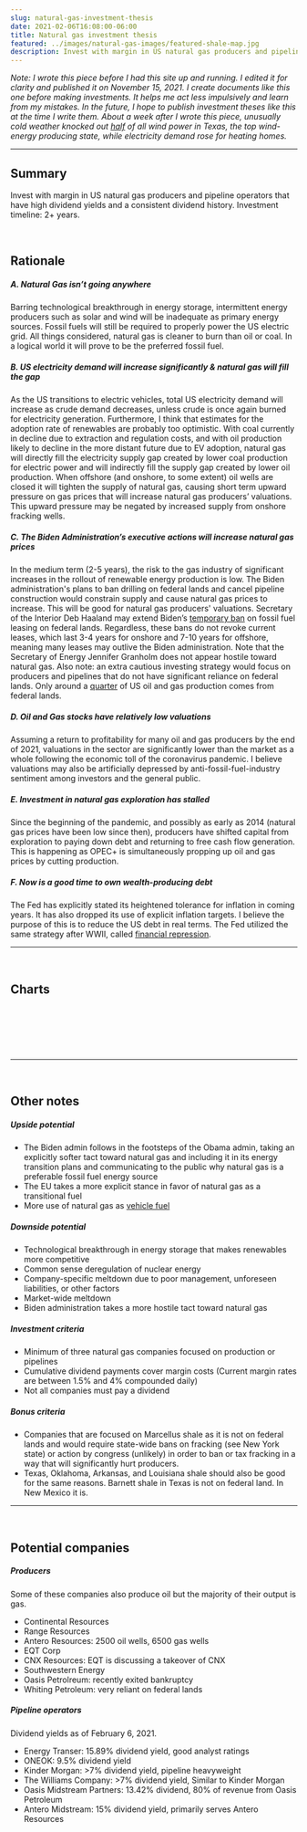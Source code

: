 ```yaml
---
slug: natural-gas-investment-thesis
date: 2021-02-06T16:08:00-06:00
title: Natural gas investment thesis
featured: ../images/natural-gas-images/featured-shale-map.jpg
description: Invest with margin in US natural gas producers and pipeline operators that have high dividend yields and a consistent dividend history.
---
```



_Note: I wrote this piece before I had this site up and running. I edited it for clarity and published it on November 15, 2021. I create documents like this one before making investments. It helps me act less impulsively and learn from my mistakes. In the future, I hope to publish investment theses like this at the time I write them. About a week after I wrote this piece, unusually cold weather knocked out [half](https://www.reuters.com/article/idUSKBN2AF066) of all wind power in Texas, the top wind-energy producing state, while electricity demand rose for heating homes._

---

<MdxImage
  fileName="featured-shale-map.jpg"
  alt="Figure 1: United States lower 48 shale map"
  caption="Figure 1: United States lower 48 shale plays. Most US fracking and natural gas production occurs in the areas highlighted in orange."
/>

## Summary

Invest with margin in US natural gas producers and pipeline operators that have high dividend yields and a consistent dividend history. Investment timeline: 2+ years.

<br />

## Rationale

##### A. Natural Gas isn’t going anywhere

Barring technological breakthrough in energy storage, intermittent energy producers such as solar and wind will be inadequate as primary energy sources. Fossil fuels will still be required to properly power the US electric grid. All things considered, natural gas is cleaner to burn than oil or coal. In a logical world it will prove to be the preferred fossil fuel.

##### B. US electricity demand will increase significantly & natural gas will fill the gap

As the US transitions to electric vehicles, total US electricity demand will increase as crude demand decreases, unless crude is once again burned for electricity generation. Furthermore, I think that estimates for the adoption rate of renewables are probably too optimistic. With coal currently in decline due to extraction and regulation costs, and with oil production likely to decline in the more distant future due to EV adoption, natural gas will directly fill the electricity supply gap created by lower coal production for electric power and will indirectly fill the supply gap created by lower oil production. When offshore (and onshore, to some extent) oil wells are closed it will tighten the supply of natural gas, causing short term upward pressure on gas prices that will increase natural gas producers’ valuations. This upward pressure may be negated by increased supply from onshore fracking wells.

<MdxImage
  fileName="net-electric-gen.jpg"
  alt="Figure 2"
  caption="Figure 2: Natural gas is poised to steal market share from coal, aided by clean-power policies."
/>

##### C. The Biden Administration’s executive actions will increase natural gas prices

In the medium term (2-5 years), the risk to the gas industry of significant increases in the rollout of renewable energy production is low. The Biden administration's plans to ban drilling on federal lands and cancel pipeline construction would constrain supply and cause natural gas prices to increase. This will be good for natural gas producers' valuations. Secretary of the Interior Deb Haaland may extend Biden’s [temporary ban](https://www.spglobal.com/platts/en/market-insights/latest-news/oil/012121-us-puts-new-oil-and-gas-leases-permits-on-federal-lands-on-hold-for-60-days) on fossil fuel leasing on federal lands. Regardless, these bans do not revoke current leases, which last 3-4 years for onshore and 7-10 years for offshore, meaning many leases may outlive the Biden administration. Note that the Secretary of Energy Jennifer Granholm does not appear hostile toward natural gas. Also note: an extra cautious investing strategy would focus on producers and pipelines that do not have significant reliance on federal lands. Only around a [quarter](https://www.instituteforenergyresearch.org/fossil-fuels/oil-and-gas-production-on-federal-land-falls-far-below-historic-norms/) of US oil and gas production comes from federal lands.

##### D. Oil and Gas stocks have relatively low valuations

Assuming a return to profitability for many oil and gas producers by the end of 2021, valuations in the sector are significantly lower than the market as a whole following the economic toll of the coronavirus pandemic. I believe valuations may also be artificially depressed by anti-fossil-fuel-industry sentiment among investors and the general public.

##### E. Investment in natural gas exploration has stalled

Since the beginning of the pandemic, and possibly as early as 2014 (natural gas prices have been low since then), producers have shifted capital from exploration to paying down debt and returning to free cash flow generation. This is happening as OPEC+ is simultaneously propping up oil and gas prices by cutting production.

<MdxImage
  fileName="investment-cycle.png"
  alt="Figure 3"
  maxWidth="600px"
  caption="Figure 3: The investment cycle for commodities industries. The oil & gas industry is experiencing depressed valuations and companies have reduced output and capital expenditures."
/>

##### F. Now is a good time to own wealth-producing debt

The Fed has explicitly stated its heightened tolerance for inflation in coming years. It has also dropped its use of explicit inflation targets. I believe the purpose of this is to reduce the US debt in real terms. The Fed utilized the same strategy after WWII, called [financial repression](https://en.wikipedia.org/wiki/Financial_repression#Examples).

---

<br />

## Charts

<MdxImage
  fileName="nat-gas-marketed-prod.png"
  alt="Figure 4"
  caption="Figure 4: US production of natural gas over time. Production picked up in the late 2000's with the fracking boom. Production fell in early 2020."
/>

<br />

<MdxImage
  fileName="nat-gas-consumption.png"
  alt="Figure 5"
  caption="Figure 5: US natural gas consumption over time. The COVID-19 pandemic does not seem to have had a discernable effect on natural gas consumption."
/>

<br />

<MdxImage
  fileName="hh-spot-prices.png"
  alt="Figure 6"
  caption="Figure 6: US natural gas prices over time. Prices were falling before global COVID-19 lockdowns began and have recovered somewhat since then."
/>

<br />

<MdxImage
  fileName="wti-prices.png"
  alt="Figure 7"
  caption="Figure 7: US oil prices over time. The pandemic's effect on oil prices is more clear than its effect on natural gas prices. Many oil wells also produce natural gas. When prices fall and oil wells are closed, some natural gas production comes offline too."
/>

---

<br />

## Other notes

##### Upside potential

- The Biden admin follows in the footsteps of the Obama admin, taking an explicitly softer tact toward natural gas and including it in its energy transition plans and communicating to the public why natural gas is a preferable fossil fuel energy source
- The EU takes a more explicit stance in favor of natural gas as a transitional fuel
- More use of natural gas as [vehicle fuel](https://www.reuters.com/article/us-amazon-engines-natural-gas-exclusive-idUSKBN2A52ML)

##### Downside potential

- Technological breakthrough in energy storage that makes renewables more competitive
- Common sense deregulation of nuclear energy
- Company-specific meltdown due to poor management, unforeseen liabilities, or other factors
- Market-wide meltdown
- Biden administration takes a more hostile tact toward natural gas

##### Investment criteria

- Minimum of three natural gas companies focused on production or pipelines
- Cumulative dividend payments cover margin costs (Current margin rates are between 1.5% and 4% compounded daily)
- Not all companies must pay a dividend

##### Bonus criteria

- Companies that are focused on Marcellus shale as it is not on federal lands and would require state-wide bans on fracking (see New York state) or action by congress (unlikely) in order to ban or tax fracking in a way that will significantly hurt producers.
- Texas, Oklahoma, Arkansas, and Louisiana shale should also be good for the same reasons. Barnett shale in Texas is not on federal land. In New Mexico it is.

---

<br />

## Potential companies

##### Producers

Some of these companies also produce oil but the majority of their output is gas.

- Continental Resources
- Range Resources
- Antero Resources: 2500 oil wells, 6500 gas wells
- EQT Corp
- CNX Resources: EQT is discussing a takeover of CNX
- Southwestern Energy
- Oasis Petrolreum: recently exited bankruptcy
- Whiting Petroleum: very reliant on federal lands

##### Pipeline operators

Dividend yields as of February 6, 2021.

- Energy Transer: 15.89% dividend yield, good analyst ratings
- ONEOK: 9.5% dividend yield
- Kinder Morgan: >7% dividend yield, pipeline heavyweight
- The Williams Company: >7% dividend yield, Similar to Kinder Morgan
- Oasis Midstream Partners: 13.42% dividend, 80% of revenue from Oasis Petroleum
- Antero Midstream: 15% dividend yield, primarily serves Antero Resources
